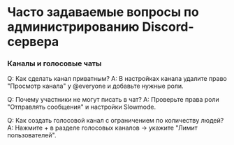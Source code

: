# Часто задаваемые вопросы по администрированию Discord-сервера

###  Каналы и голосовые чаты
Q: Как сделать канал приватным?
A: В настройках канала удалите право "Просмотр канала" у @everyone и добавьте нужные роли.

Q: Почему участники не могут писать в чат?
A: Проверьте права роли "Отправлять сообщения" и настройки Slowmode.

Q: Как создать голосовой канал с ограничением по количеству людей?
A: Нажмите + в разделе голосовых каналов → укажите "Лимит пользователей".

